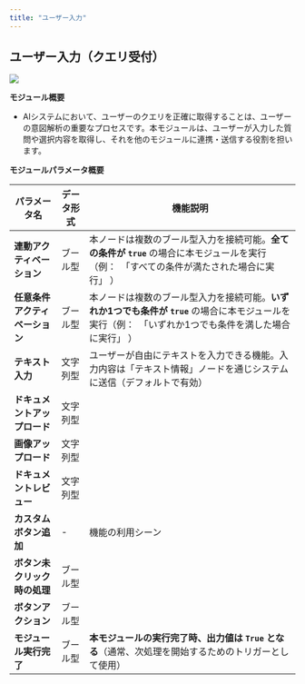 ```yaml
---
title: "ユーザー入力"
---
```


## **ユーザー入力（クエリ受付）**

![](https://uxkpl4cba3j.feishu.cn/space/api/box/stream/download/asynccode/?code=NDk0OGRlYzdjYzI1ZWVkMzI3M2Q2OGQ5ZWU3ODc0YTRfZm04ZDZ5NjNDUml4cUxrMmlaUWswVjVvaXAzbHp1dTJfVG9rZW46UFBaa2JzNDZ3b3VCeHZ4UWd3U2NKZzB6bjlDXzE3NDI5OTY3NzI6MTc0MzAwMDM3Ml9WNA)

**モジュール概要**

* AIシステムにおいて、ユーザーのクエリを正確に取得することは、ユーザーの意図解析の重要なプロセスです。本モジュールは、ユーザーが入力した質問や選択内容を取得し、それを他のモジュールに連携・送信する役割を担います。

**モジュールパラメータ概要**

| パラメータ名            | データ形式 | 機能説明                                                                                            |
| ----------------- | ----- | ----------------------------------------------------------------------------------------------- |
| **連動アクティベーション**   | ブール型  | 本ノードは複数のブール型入力を接続可能。**全ての条件が `true`&#x20;**&#x20;の場合に本モジュールを実行（例：　「すべての条件が満たされた場合に実行」 ）         |
| **任意条件アクティベーション** | ブール型  | 本ノードは複数のブール型入力を接続可能。**いずれか1つでも条件が `true`&#x20;**&#x306E;場合に本モジュールを実行（例：　「いずれか1つでも条件を満した場合に実行」 ） |
| **テキスト入力**        | 文字列型  | ユーザーが自由にテキストを入力できる機能。入力内容は「テキスト情報」ノードを通じシステムに送信（デフォルトで有効）                                       |
| **ドキュメントアップロード**  | 文字列型  |                                                                                                 |
| **画像アップロード**      | 文字列型  |                                                                                                 |
| **ドキュメントレビュー**    | 文字列型  |                                                                                                 |
| **カスタムボタン追加**     | -     | 機能の利用シーン                                                                                        |
| **ボタン未クリック時の処理**  | ブール型  |                                                                                                 |
| **ボタンアクション**      | ブール型  |                                                                                                 |
| **モジュール実行完了**     | ブール型  | **本モジュールの実行完了時、出力値は `True` となる**（通常、次処理を開始するためのトリガーとして使用）                                       |

